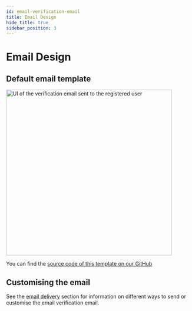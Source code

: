 ```yaml
---
id: email-verification-email
title: Email Design
hide_title: true
sidebar_position: 3
---
```


# Email Design

## Default email template

<img alt="UI of the verification email sent to the registered user" width="450px" src="/img/emailpassword/email-verify-email.png" />

You can find the [source code of this template on our GitHub](https://github.com/supertokens/email-sms-templates/blob/master/email-html/email-verification.html)

## Customising the email

See the [email delivery](/docs/platform-configuration/email-delivery/about) section for information on different ways to send or customise the email verification email.
